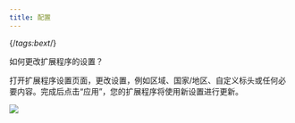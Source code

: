 ```yaml
---
title: 配置
---
```

{/*tags:bext*/}

如何更改扩展程序的设置？

打开扩展程序设置页面，更改设置，例如区域、国家/地区、自定义标头或任何必要内容。完成后点击“应用”，您的扩展程序将使用新设置进行更新。

![](/images/scraping-automation/browser-extension/configuration/change-extension-settings.gif)